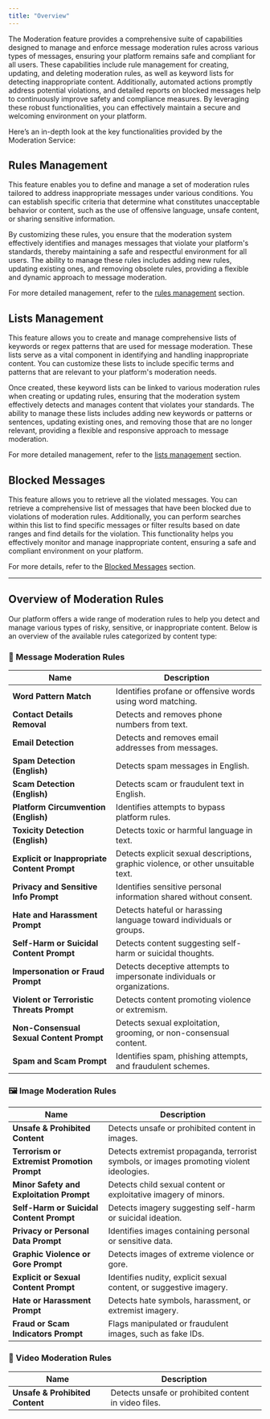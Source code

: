 ```yaml
---
title: "Overview"
---
```


The Moderation feature provides a comprehensive suite of capabilities designed to manage and enforce message moderation rules across various types of messages, ensuring your platform remains safe and compliant for all users. These capabilities include rule management for creating, updating, and deleting moderation rules, as well as keyword lists for detecting inappropriate content. Additionally, automated actions promptly address potential violations, and detailed reports on blocked messages help to continuously improve safety and compliance measures. By leveraging these robust functionalities, you can effectively maintain a secure and welcoming environment on your platform.

Here’s an in-depth look at the key functionalities provided by the Moderation Service:

## Rules Management

This feature enables you to define and manage a set of moderation rules tailored to address inappropriate messages under various conditions. You can establish specific criteria that determine what constitutes unacceptable behavior or content, such as the use of offensive language, unsafe content, or sharing sensitive information.

By customizing these rules, you ensure that the moderation system effectively identifies and manages messages that violate your platform's standards, thereby maintaining a safe and respectful environment for all users. The ability to manage these rules includes adding new rules, updating existing ones, and removing obsolete rules, providing a flexible and dynamic approach to message moderation.

For more detailed management, refer to the [rules management](/moderation/rules-management) section.

## Lists Management

This feature allows you to create and manage comprehensive lists of keywords or regex patterns that are used for message moderation. These lists serve as a vital component in identifying and handling inappropriate content. You can customize these lists to include specific terms and patterns that are relevant to your platform's moderation needs.

Once created, these keyword lists can be linked to various moderation rules when creating or updating rules, ensuring that the moderation system effectively detects and manages content that violates your standards. The ability to manage these lists includes adding new keywords or patterns or sentences, updating existing ones, and removing those that are no longer relevant, providing a flexible and responsive approach to message moderation.

For more detailed management, refer to the [lists management](/moderation/lists-management) section.

## Blocked Messages

This feature allows you to retrieve all the violated messages. You can retrieve a comprehensive list of messages that have been blocked due to violations of moderation rules. Additionally, you can perform searches within this list to find specific messages or filter results based on date ranges and find details for the violation. This functionality helps you effectively monitor and manage inappropriate content, ensuring a safe and compliant environment on your platform.

For more details, refer to the [Blocked Messages](/moderation/blocked-messages) section.

***

## Overview of Moderation Rules

Our platform offers a wide range of moderation rules to help you detect and manage various types of risky, sensitive, or inappropriate content. Below is an overview of the available rules categorized by content type:
 
### 🚩 Message Moderation Rules

| Name | Description |
|------|-------------|
| **Word Pattern Match** | Identifies profane or offensive words using word matching. |
| **Contact Details Removal** | Detects and removes phone numbers from text. |
| **Email Detection** | Detects and removes email addresses from messages. |
| **Spam Detection (English)** | Detects spam messages in English. |
| **Scam Detection (English)** | Detects scam or fraudulent text in English. |
| **Platform Circumvention (English)** | Identifies attempts to bypass platform rules. |
| **Toxicity Detection (English)** | Detects toxic or harmful language in text. |
| **Explicit or Inappropriate Content Prompt** | Detects explicit sexual descriptions, graphic violence, or other unsuitable text. |
| **Privacy and Sensitive Info Prompt** | Identifies sensitive personal information shared without consent. |
| **Hate and Harassment Prompt** | Detects hateful or harassing language toward individuals or groups. |
| **Self-Harm or Suicidal Content Prompt** | Detects content suggesting self-harm or suicidal thoughts. |
| **Impersonation or Fraud Prompt** | Detects deceptive attempts to impersonate individuals or organizations. |
| **Violent or Terroristic Threats Prompt** | Detects content promoting violence or extremism. |
| **Non-Consensual Sexual Content Prompt** | Detects sexual exploitation, grooming, or non-consensual content. |
| **Spam and Scam Prompt** | Identifies spam, phishing attempts, and fraudulent schemes. |

### 🖼️ Image Moderation Rules

| Name | Description |
|------|-------------|
| **Unsafe & Prohibited Content** | Detects unsafe or prohibited content in images. |
| **Terrorism or Extremist Promotion Prompt** | Detects extremist propaganda, terrorist symbols, or images promoting violent ideologies. |
| **Minor Safety and Exploitation Prompt** | Detects child sexual content or exploitative imagery of minors. |
| **Self-Harm or Suicidal Content Prompt** | Detects imagery suggesting self-harm or suicidal ideation. |
| **Privacy or Personal Data Prompt** | Identifies images containing personal or sensitive data. |
| **Graphic Violence or Gore Prompt** | Detects images of extreme violence or gore. |
| **Explicit or Sexual Content Prompt** | Identifies nudity, explicit sexual content, or suggestive imagery. |
| **Hate or Harassment Prompt** | Detects hate symbols, harassment, or extremist imagery. |
| **Fraud or Scam Indicators Prompt** | Flags manipulated or fraudulent images, such as fake IDs. |

### 🎥 Video Moderation Rules

| Name | Description |
|------|-------------|
| **Unsafe & Prohibited Content** | Detects unsafe or prohibited content in video files. |
